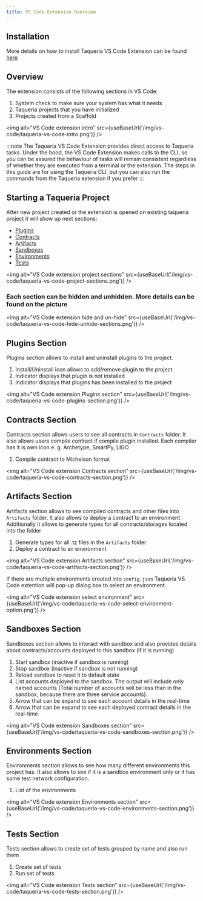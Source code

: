```yaml
---
title: VS Code Extension Overview
---
```


<!-- 
Content Type: VS Code Extension Overview

Purpose: To get a developer more information about VS Code extension functionality

Goal: To onboard as many devs as possible by translating their interest into them actually developing on Taqueria using VS Code Extension

Questions:
- What is the Taqueria VS Code Extention and what it does?
- What are the major features Taqueria VS Code extention has?
-->

## Installation

More details on how to install Taqueria VS Code Extension can be found [here](/docs/getting-started/installation.mdx)

## Overview

The extension consists of the following sections in VS Code:

1. System check to make sure your system has what it needs
2. Taqueria projects that you have initialized
3. Projects created from a Scaffold

<img alt="VS Code extension intro" src={useBaseUrl('/img/vs-code/taqueria-vs-code-intro.png')} />

:::note
The Taqueria VS Code Extension provides direct access to Taqueria tasks. Under the hood, the VS Code Extension makes calls to the CLI, so you can be assured the behaviour of tasks will remain consistent regardless of whether they are executed from a terminal or the extension. The steps in this guide are for using the Taqueria CLI, but you can also run the commands from the Taqueria extension if you prefer
:::

## Starting a Taqueria Project

After new project created or the extension is opened on existing taqueria project it will show up next sections:
- [Plugins](#plugins-section)
- [Contracts](#contracts-section)
- [Artifacts](#artifacts-section)
- [Sandboxes](#sandboxes-section)
- [Environments](#environments-section)
- [Tests](#tests-section)

<img alt="VS Code extension project sections" src={useBaseUrl('/img/vs-code/taqueria-vs-code-project-sections.png')} />

### Each section can be hidden and unhidden. More details can be found on the picture

<img alt="VS Code extension hide and un-hide" src={useBaseUrl('/img/vs-code/taqueria-vs-code-hide-unhide-sections.png')} />


## Plugins Section

Plugins section allows to install and uninstall plugins to the project.
1. Install/Uninstall icon allows to add/remove plugin to the project
2. Indicator displays that plugin is not installed
3. Indicator displays that plugins has been installed to the project

<img alt="VS Code extension Plugins section" src={useBaseUrl('/img/vs-code/taqueria-vs-code-plugins-section.png')} />

## Contracts Section

Contracts section allows users to see all contracts in `Contracts` folder. It also allows users compile contract if compile plugin installed.
Each compiler has it is own icon e. g. Archetype, SmartPy, LIGO
1. Compile contract to Michelson format

<img alt="VS Code extension Contracts section" src={useBaseUrl('/img/vs-code/taqueria-vs-code-contracts-section.png')} />

## Artifacts Section

Artifacts section allows to see compiled contracts and other files into `Artifacts` folder. It also allows to deploy a contract to an environment
Additionally it allows to generate types for all contracts/storages located into the folder
1. Generate types for all .tz files in the `Artifacts` folder
2. Deploy a contract to an environment

<img alt="VS Code extension Artifacts section" src={useBaseUrl('/img/vs-code/taqueria-vs-code-artifacts-section.png')} />

If there are multiple environments created into `config.json` Taqueria VS Code extention will pop-up dialog box to select an environment.

<img alt="VS Code extension select environment" src={useBaseUrl('/img/vs-code/taqueria-vs-code-select-environment-option.png')} />

## Sandboxes Section

Sandboxes section allows to interact with sandbox and also provides details about contracts/accounts deployed to this sandbox (if it is running)
1. Start sandbox (inactive if sandbox is running)
2. Stop sandbox (inactive if sandbox is not running)
3. Reload sandbox to reset it to default state
4. List accounts deployed to the sandbox. The output will include only named accounts (Total number of accounts will be less than in the sandbox, because there are three service accounts).
5. Arrow that can be expand to see each account details in the real-time
6. Arrow that can be expand to see each deployed contract details in the real-time

<img alt="VS Code extension Sandboxes section" src={useBaseUrl('/img/vs-code/taqueria-vs-code-sandboxes-section.png')} />

## Environments Section

Environments section allows to see how many different environments this project has.
It also allows to see if it is a sandbox environment only or it has some test network configuration.
1. List of the environments

<img alt="VS Code extension Environments section" src={useBaseUrl('/img/vs-code/taqueria-vs-code-environments-section.png')} />

## Tests Section

Tests section allows to create set of tests grouped by name and also run them
1. Create set of tests
2. Run set of tests

<img alt="VS Code extension Tests section" src={useBaseUrl('/img/vs-code/taqueria-vs-code-tests-section.png')} />